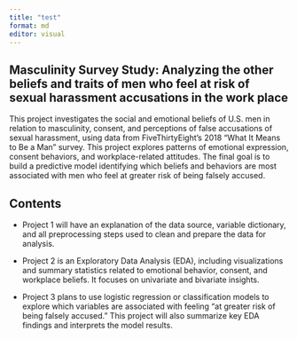 ```yaml
---
title: "test"
format: md
editor: visual
---
```


## Masculinity Survey Study: Analyzing the other beliefs and traits of men who feel at risk of sexual harassment accusations in the work place

This project investigates the social and emotional beliefs of U.S. men in relation to masculinity, consent, and perceptions of false accusations of sexual harassment, using data from FiveThirtyEight’s 2018 “What It Means to Be a Man” survey. This project explores patterns of emotional expression, consent behaviors, and workplace-related attitudes. The final goal is to build a predictive model identifying which beliefs and behaviors are most associated with men who feel at greater risk of being falsely accused.

## Contents

-   Project 1 will have an explanation of the data source, variable dictionary, and all preprocessing steps used to clean and prepare the data for analysis.

-   Project 2 is an Exploratory Data Analysis (EDA), including visualizations and summary statistics related to emotional behavior, consent, and workplace beliefs. It focuses on univariate and bivariate insights.

-   Project 3 plans to use logistic regression or classification models to explore which variables are associated with feeling “at greater risk of being falsely accused.” This project will also summarize key EDA findings and interprets the model results.
